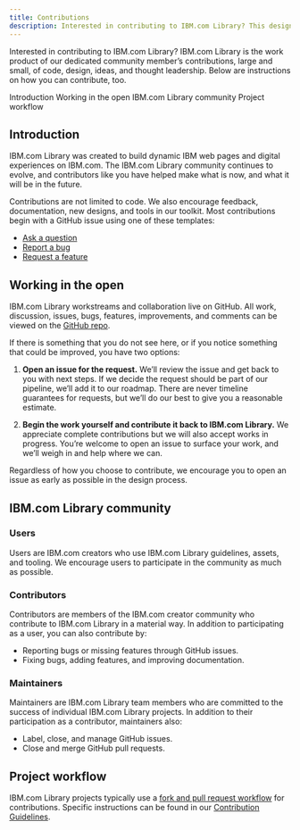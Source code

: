 ```yaml
---
title: Contributions
description: Interested in contributing to IBM.com Library? This design system is the result of community contributions, large and small--of code, design, ideas, and guidance. Here's how you can contribute too.
---
```


<PageDescription>

Interested in contributing to IBM.com Library? IBM.com Library is the work product of our dedicated community member’s contributions, large and small, of code, design, ideas, and thought leadership. Below are instructions on how you can contribute, too.

</PageDescription>

<AnchorLinks>

<AnchorLink>Introduction</AnchorLink>
<AnchorLink>Working in the open</AnchorLink>
<AnchorLink>IBM.com Library community</AnchorLink>
<AnchorLink>Project workflow</AnchorLink>

</AnchorLinks>


## Introduction

IBM.com Library was created to build dynamic IBM web pages and digital experiences on IBM.com. The IBM.com Library community continues to evolve, and contributors like you have helped make what is now, and what it will be in the future. 

Contributions are not limited to code. We also encourage feedback, documentation, new designs, and tools in our toolkit. Most contributions begin with a GitHub issue using one of these templates:

- [Ask a question](https://github.com/carbon-design-system/ibm-dotcom-library/issues/new?labels=question&template=question.md)
- [Report a bug](https://github.com/carbon-design-system/ibm-dotcom-library/issues/new?assignees=emerson-pereira%2C+jacobottesen-dgc&labels=bug&template=bug_report.md)
- [Request a feature](https://github.com/carbon-design-system/ibm-dotcom-library/issues/new?assignees=emerson-pereira%2C+jacobottesen-dgc&labels=Feature+request&template=feature_request.md&title=)

## Working in the open

IBM.com Library workstreams and collaboration live on GitHub. All work, discussion, issues, bugs, features, improvements, and comments can be viewed on the [GitHub repo](https://github.com/carbon-design-system/ibm-dotcom-library).

If there is something that you do not see here, or if you notice something that could be improved, you have two options:

1. **Open an issue for the request.** We’ll review the issue and get back to you with next steps. If we decide the request should be part of our pipeline, we’ll add it to our roadmap. There are never timeline guarantees for requests, but we’ll do our best to give you a reasonable estimate.

2. **Begin the work yourself and contribute it back to IBM.com Library.** We appreciate complete contributions but we will also accept works in progress. You’re welcome to open an issue to surface your work, and we’ll weigh in and help where we can.

Regardless of how you choose to contribute, we encourage you to open an issue as early as possible in the design process.

## IBM.com Library community

### Users

Users are IBM.com creators who use IBM.com Library guidelines, assets, and tooling. We encourage users to participate in the community as much as possible.

### Contributors

Contributors are members of the IBM.com creator community who contribute to IBM.com Library in a material way. In addition to participating as a user, you can also contribute by:

- Reporting bugs or missing features through GitHub issues.
- Fixing bugs, adding features, and improving documentation.

### Maintainers

Maintainers are IBM.com Library team members who are committed to the success of individual IBM.com Library projects. In addition to their participation as a contributor, maintainers also:

- Label, close, and manage GitHub issues.
- Close and merge GitHub pull requests.

## Project workflow

IBM.com Library projects typically use a [fork and pull request workflow](https://guides.github.com/activities/forking/) for contributions. Specific instructions can be found in our [Contribution Guidelines](https://github.com/carbon-design-system/ibm-dotcom-library/blob/master/.github/CONTRIBUTING.md).
